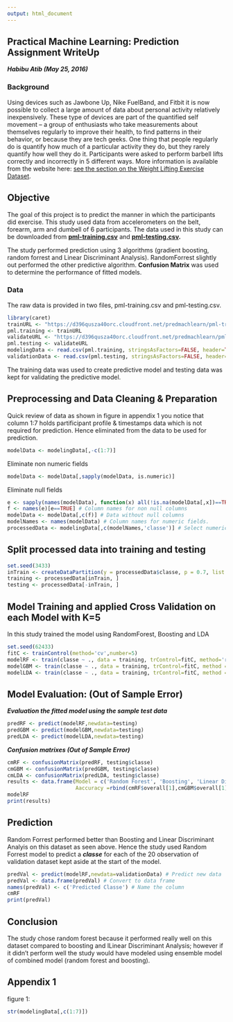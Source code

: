 ```yaml
---
output: html_document
---
```

## Practical Machine Learning: Prediction Assignment WriteUp
***Habibu Atib (May 25, 2016)***

### Background

Using devices such as Jawbone Up, Nike FuelBand, and Fitbit it is now possible to collect a large amount of data about personal activity relatively inexpensively. These type of devices are part of the quantified self movement – a group of enthusiasts who take measurements about themselves regularly to improve their health, to find patterns in their behavior, or because they are tech geeks. One thing that people regularly do is quantify how much of a particular activity they do, but they rarely quantify how well they do it. Participants were asked to perform barbell lifts correctly and incorrectly in 5 different ways. More information is available from the website here: [see the section on the Weight Lifting Exercise Dataset](http://groupware.les.inf.puc-rio.br/har).

## Objective

The goal of this project is to predict the manner in which the participants did exercise. This study used data from accelerometers on the belt, forearm, arm and dumbell of 6 participants. The data used in this study can be downloaded from **[pml-training.csv](https://d396qusza40orc.cloudfront.net/predmachlearn/pml-training.csv)** and **[pml-testing.csv](https://d396qusza40orc.cloudfront.net/predmachlearn/pml-testing.csv).**

The study performed prediction using 3 algorithms (gradient boosting, random forrest and Linear Discriminant Analysis). RandomForrest slightly out performed the other predictive algorithm. **Confusion Matrix** was used to determine the performance of fitted models.

### Data

The raw data is provided in two files, pml-training.csv and pml-testing.csv.
```r
library(caret)
trainURL <- "https://d396qusza40orc.cloudfront.net/predmachlearn/pml-training.csv"
pml.training <- trainURL
validateURL <- "https://d396qusza40orc.cloudfront.net/predmachlearn/pml-testing.csv"
pml.testing <- validateURL
modelingData <- read.csv(pml.training, stringsAsFactors=FALSE, header=TRUE)
validationData <- read.csv(pml.testing, stringsAsFactors=FALSE, header=TRUE)
```
The training data was used to create predictive model and testing data was kept for validating the predictive model.

## Preprocessing and Data Cleaning & Preparation
Quick review of data as shown in figure in appendix 1 you notice that column 1:7 holds partificipant profile & timestamps data which is not required for prediction. Hence eliminated from the data to be used for prediction. 
```r
modelData <- modelingData[,-c(1:7)]
```
Eliminate non numeric fields
```r
modelData <- modelData[,sapply(modelData, is.numeric)]
```
Eliminate null fields
```r
e <- sapply(names(modelData), function(x) all(!is.na(modelData[,x])==TRUE)) # determine whether columns is null or not 
f <- names(e)[e==TRUE] # Column names for non null columns
modelData <- modelData[,c(f)] # Data without null columns
modelNames <- names(modelData) # Column names for numeric fields.
processedData <- modelingData[,c(modelNames,'classe')] # Select numeric fields and response column(classe)
```

## Split processed data into training and testing

```r
set.seed(3433)
inTrain <- createDataPartition(y = processedData$classe, p = 0.7, list = FALSE)
training <- processedData[inTrain, ]
testing <- processedData[-inTrain, ]
```

## Model Training and applied Cross Validation on each Model with K=5
In this study trained the model using RandomForest, Boosting and LDA
```r
set.seed(62433)
fitC <- trainControl(method='cv',number=5)
modelRF <- train(classe ~ ., data = training, trControl=fitC, method='rf',ntree=100)
modelGBM <- train(classe ~ ., data = training, trControl=fitC, method = 'gbm')
modelLDA <- train(classe ~ ., data = training, trControl=fitC, method = 'lda')
```

## Model Evaluation: (Out of Sample Error)
***Evaluation the fitted model using the sample test data***
```r
predRF <- predict(modelRF,newdata=testing)
predGBM <- predict(modelGBM,newdata=testing)
predLDA <- predict(modelLDA,newdata=testing)
```

***Confusion matrixes (Out of Sample Error)***
```r
cmRF <- confusionMatrix(predRF, testing$classe)
cmGBM <- confusionMatrix(predGBM, testing$classe)
cmLDA <- confusionMatrix(predLDA, testing$classe)
results <- data.frame(Model = c('Random Forest', 'Boosting', 'Linear Discriminant Analysis'),
                      Aaccuracy =rbind(cmRF$overall[1],cmGBM$overall[1],cmLDA$overall[1]))
modelRF
print(results)
```

## Prediction
Random Forrest performed better than Boosting and Linear Discriminant Analyis on this dataset as seen above. 
Hence the study used Random Forrest model to predict a ***classe*** for each of the 20 observation of validation dataset kept aside at the start of the model.

```r
predVal <- predict(modelRF,newdata=validationData) # Predict new data
predVal <- data.frame(predVal) # Convert to data frame
names(predVal) <- c('Predicted Classe') # Name the column
cmRF
print(predVal)
```

## Conclusion
The study chose random forest because it performed really well on this dataset compared to boosting and lLinear Discriminant Analysis; however if it didn't perform well the study would have modeled using ensemble model of combined model (random forest and boosting).

## Appendix 1
figure 1:
```r
str(modelingData[,c(1:7)])
```
